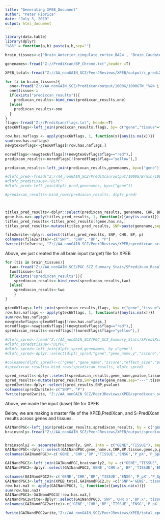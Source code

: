 ---
title: "Generating XPEB_Document"
author: "Peter Fiorica"
date: "July 3, 2019"
output: html_document
---


```{r}
library(data.table)
library(dplyr)
"%&%" = function(a,b) paste(a,b,sep="")

brain_tissues<-c('Brain_Anterior_cingulate_cortex_BA24', 'Brain_Caudate_basal_ganglia', 'Brain_Cerebellar_Hemisphere', 'Brain_Cerebellum', 'Brain_Cortex','Brain_Frontal_Cortex_BA9', 'Brain_Hippocampus', 'Brain_Hypothalamus', 'Brain_Nucleus_accumbens_basal_ganglia', 'Brain_Putamen_basal_ganglia')

genenames<-fread("Z://PrediXcan/BP_Chrome.txt",header =T)

XPEB_total<-fread("Z://AA_nonGAIN_SCZ/PeerJReviews/XPEB/output/s_prediXcan_scz_fullresults.txt", header =T)

for (i in brain_tissues){
  one<-fread("Z://AA_nonGAIN_SCZ/PrediXcan/output/1000G/1000GTW_"%&% i %&%"_0.5.db_association.txt", header = T)
  one$tissue<-i
  if(exists("predixcan_results")){
    predixcan_results<-bind_rows(predixcan_results,one)
  }else{
    predixcan_results<-one
  }
}
flags<-fread("Z://PrediXcan/flags.txt", header=T)
gtex6Wflags<-left_join(predixcan_results,flags, by= c("gene","tissue"="model"))

row.has.naflags <- apply(gtex6Wflags, 1, function(x){any(is.na(x))})
sum(row.has.naflags)
newgtex6vflags<-gtex6Wflags[!row.has.naflags,]

noredflags<-newgtex6vflags[!(newgtex6vflags$flag=="red"),]
predixcan_results<-noredflags[!(noredflags$flag=="yellow"),]

predixcan_results<-left_join(predixcan_results,genenames, by=c("gene"))

#dlpfc_pred<-fread("Z://AA_nonGAIN_SCZ/PrediXcan/output/1000G/Brain/1000G_association.txt", header =T)
#dlpfc_pred$tissue<-"DLPC"
#dlpfc_pred<-left_join(dlpfc_pred,genenames, by=c("gene"))

#predixcan_results<-bind_rows(predixcan_results, dlpfc_pred)



titles_pred_results<-dplyr::select(predixcan_results, genename, CHR, BP, p, tissue)
gene.has.na<-apply(titles_pred_results, 1, function(x){any(is.na(x))})
titles_pred_results<-titles_pred_results[!gene.has.na,]
titles_pred_results<-mutate(titles_pred_results, SNP=paste(genename,sep = "---",tissue)) #This is the file that is used for combined Brain XPEB

file2write<-dplyr::select(titles_pred_results, SNP, CHR, BP, p)
colnames(file2write)<-c("SNP", "CHR", "BP", "P")
fwrite(file2write, "Z://AA_nonGAIN_SCZ/PeerJReviews/XPEB/spredixcan_scz_prep/target_braincombined.txt", col.names = T, quote =F, row.names = F, sep = " ")
```
Above, we just created the all brain input (target) file for XPEB


```{r}
for (tis in brain_tissues){
  two<-fread("Z://AA_nonGAIN_SCZ/PGC_SCZ_Summary_Stats/SPrediXcan_Results/TW_" %&% tis %&%"_S-PrediXcan_Results_SCZ.txt", header = T)
  two$tissue<-tis
  if(exists("spredixcan_results")){
    spredixcan_results<-bind_rows(spredixcan_results,two)
  }else{
    spredixcan_results<-two
    }
}

gtex6Wflags<-left_join(spredixcan_results,flags, by= c("gene","tissue"="model"))
row.has.naflags <- apply(gtex6Wflags, 1, function(x){any(is.na(x))})
sum(row.has.naflags)
newgtex6vflags<-gtex6Wflags[!row.has.naflags,]
noredflags<-newgtex6vflags[!(newgtex6vflags$flag=="red"),]
spredixcan_results<-noredflags[!(noredflags$flag=="yellow"),]

#dlpfc_spred<-fread("Z://AA_nonGAIN_SCZ/PGC_SCZ_Summary_Stats/SPrediXcan_Results/DLPFC_sPrediXcan_Results_SCZ.txt", header =T)
#dlpfc_spred$tissue<-"DLPFC"
#dlpfc_spred<-left_join(dlpfc_spred,genenames, by ="gene")
#dlpfc_spred<-dplyr::select(dlpfc_spred,"gene","gene_name.y","zscore","effect_size","pvalue","var_g", "pred_perf_r2", "pred_perf_pval","pred_perf_qval","n_snps_used", "n_snps_in_cov","n_snps_in_model", "tissue")

#colnames(dlpfc_spred)<-c("gene","gene_name","zscore","effect_size","pvalue","var_g", "pred_perf_r2", "pred_perf_pval","pred_perf_qval","n_snps_used", "n_snps_in_cov","n_snps_in_model", "tissue")
#spredixcan_results<-bind_rows(spredixcan_results, dlpfc_spred)

spred_results<-dplyr::select(spredixcan_results,gene_name,pvalue,tissue)
spred_results<-mutate(spred_results,SNP=paste(gene_name,sep="---",tissue))
spred2write<-dplyr::select(spred_results,SNP,pvalue)
colnames(spred2write)<-c("SNP", "P")
fwrite(spred2write, "Z://AA_nonGAIN_SCZ/PeerJReviews/XPEB/spredixcan_scz_prep/base_braincombined.txt", col.names = T, quote =F, row.names = F, sep = " ")

```
Above, we made the input (base) file for XPEB

Below, we are making a master file of the XPEB,PrediXcan, and S-PrediXcan results across genes and tissues.
```{r}
GAINandPGC<-left_join(predixcan_results,spredixcan_results, by = c("gene", "tissue"))
brainsonly<-fread("Z://AA_nonGAIN_SCZ/PeerJReviews/XPEB/output/spredixcan_xpeb_output/braincombined_scz_xpeb_results.txt", header =T)


brainsonly2 <- separate(brainsonly, SNP, into = c("GENE","TISSUE"), sep = "---")
GAINandPGC<-dplyr::select(GAINandPGC,gene_name.x,CHR,BP,tissue,gene,p,pvalue,t,zscore,beta,effect_size)
colnames(GAINandPGC)<-c('GENE','CHR','BP','TISSUE','ENSG','P_pX','P_SpX','T_pX','Z_SpX','BETA_pX','BETA_SpX')

GAINandPGC2<-left_join(GAINandPGC,brainsonly2, by = c("GENE","TISSUE", "BP"))
GAINandPGC2<-dplyr::select(GAINandPGC2,'GENE','CHR.x','BP','TISSUE','ENSG','P_pX','P_SpX','T_pX','Z_SpX','BETA_pX','BETA_SpX','LOCFDR')

colnames(GAINandPGC2)<-c('GENE','CHR','BP','TISSUE','ENSG','P_pX','P_SpX','T_pX','Z_SpX','BETA_pX','BETA_SpX','LOCFDR_all')
GAINandPGC3<-left_join(XPEB_total,GAINandPGC2,by =c('SNP'='GENE','tissue'='TISSUE'))
row.has.na3 <- apply(GAINandPGC3, 1, function(x){any(is.na(x))})
sum(row.has.na3)
GAINandPGC3<-GAINandPGC3[!row.has.na3,]
GAINandPGC2write<-dplyr::select(GAINandPGC3,'SNP','CHR.x','BP.x','tissue','ENSG','P_pX','P_SpX','T_pX','Z_SpX','BETA_pX','BETA_SpX','LOCFDR_all','LOCFDR')
colnames(GAINandPGC2write)<-c('GENE','CHR','BP','TISSUE','ENSG','P_pX','P_SpX','T_pX','Z_SpX','BETA_pX','BETA_SpX','LOCFDR_all', 'LOCFDR_indep')

fwrite(GAINandPGC2write,"Z://AA_nonGAIN_SCZ/PeerJReviews/XPEB/total_xpeb_table.txt", col.names=T, row.names=F, quote =F, sep ="\t")
```
